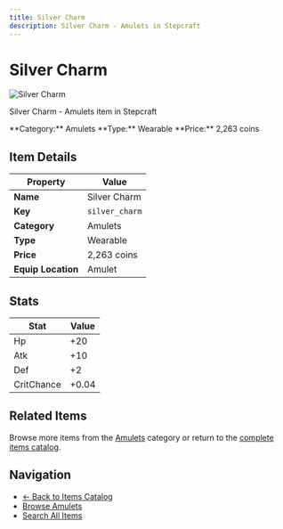 ```yaml
---
title: Silver Charm
description: Silver Charm - Amulets in Stepcraft
---
```


# Silver Charm

<div className="flex items-start gap-6 mb-8">
  <div className="flex-shrink-0">
    <img src="/assets/resources/trinketry/amulets/silver_charm.png" alt="Silver Charm" className="w-24 h-24 border rounded-lg" />
  </div>
  <div className="flex-1">
    <div className="space-y-2">
      <p className="text-lg text-muted-foreground">Silver Charm - Amulets item in Stepcraft</p>
      <div className="flex flex-wrap gap-4 text-sm">
        <span className="px-2 py-1 bg-blue-100 dark:bg-blue-900 rounded-md">
          **Category:** Amulets
        </span>
        <span className="px-2 py-1 bg-green-100 dark:bg-green-900 rounded-md">
          **Type:** Wearable
        </span>
        <span className="px-2 py-1 bg-yellow-100 dark:bg-yellow-900 rounded-md">
          **Price:** 2,263 coins
        </span>
      </div>
    </div>
  </div>
</div>

## Item Details

| Property | Value |
|----------|-------|
| **Name** | Silver Charm |
| **Key** | `silver_charm` |
| **Category** | Amulets |
| **Type** | Wearable |
| **Price** | 2,263 coins |
| **Equip Location** | Amulet |



## Stats

| Stat | Value |
|------|-------|
| Hp | +20 |
| Atk | +10 |
| Def | +2 |
| CritChance | +0.04 |


## Related Items

Browse more items from the [Amulets](/docs/items#amulets) category or return to the [complete items catalog](/docs/items).

## Navigation

- [← Back to Items Catalog](/docs/items)
- [Browse Amulets](/docs/items#amulets)
- [Search All Items](/search)
